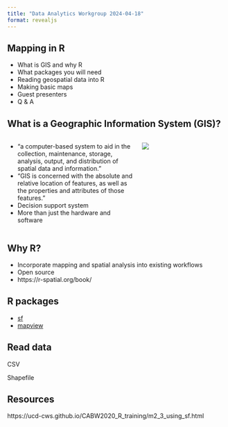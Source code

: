 ```yaml
---
title: "Data Analytics Workgroup 2024-04-18"
format: revealjs
---
```


## Mapping in R

-   What is GIS and why R
-   What packages you will need
-   Reading geospatial data into R
-   Making basic maps
-   Guest presenters
-   Q & A

## What is a Geographic Information System (GIS)?

::: columns
::: {.column width="60%"}

-   "a computer-based system to aid in the collection, maintenance, storage, analysis, output, and distribution of spatial data and information."
-   "GIS is concerned with the absolute and relative location of features, as well as the properties and attributes of those features."
-   Decision support system
-   More than just the hardware and software
:::

::: {.column width="40%"}
![](assets/gis_fundamentals_cover.jpg)
:::
:::

## Why R?

-   Incorporate mapping and spatial analysis into existing workflows
-   Open source
-   https://r-spatial.org/book/

## R packages

-   [sf](https://r-spatial.github.io/sf/)
-   [mapview](https://r-spatial.github.io/mapview/)

## Read data

CSV

Shapefile








## Resources

https://ucd-cws.github.io/CABW2020_R_training/m2_3_using_sf.html








